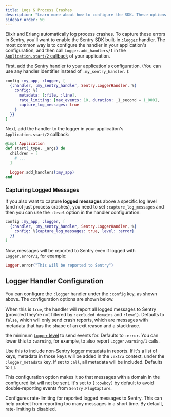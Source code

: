 ```yaml
---
title: Logs & Process Crashes
description: "Learn more about how to configure the SDK. These options are set when the SDK is first initialized, passed to the init function as an object."
sidebar_order: 50
---
```


Elixir and Erlang automatically log process crashes. To capture these errors in Sentry, you'll want to enable the Sentry SDK built-in [`:logger`](https://www.erlang.org/doc/man/logger.html) handler. The most common way is to configure the handler in your application's configuration, and then call `Logger.add_handlers/1` in the [`Application.start/2` callback](https://hexdocs.pm/elixir/Application.html#start/2) of your application.

First, add the Sentry handler to your application's configuration. (You can use any handler identifier instead of `:my_sentry_handler`. ):

```elixir {filename:config/prod.exs}
config :my_app, :logger, [
  {:handler, :my_sentry_handler, Sentry.LoggerHandler, %{
    config: %{
      metadata: [:file, :line],
      rate_limiting: [max_events: 10, duration: _1_second = 1_000],
      capture_log_messages: true
    }
  }}
]
```

Next, add the handler to the logger in your application's `Application.start/2` callback:

```elixir {filename:my_app/lib/application.ex}
@impl Application
def start(_type, _args) do
  children = [
    # ...
  ]

  Logger.add_handlers(:my_app)
end
```

### Capturing Logged Messages

If you also want to capture **logged messages** above a specific log level (and not just process crashes), you need to set `:capture_log_messages` and then you can use the `:level` option in the handler configuration:

```elixir {filename:config/prod.exs}
config :my_app, :logger, [
  {:handler, :my_sentry_handler, Sentry.LoggerHandler, %{
    config: %{capture_log_messages: true, level: :error}
  }}
]
```

Now, messages will be reported to Sentry even if logged with `Logger.error/1`, for example:

```elixir
Logger.error("This will be reported to Sentry")
```

## Logger Handler Configuration

You can configure the `:logger` handler under the `:config` key, as shown above. The configuration options are shown below.

<ConfigKey name="capture-log-messages">

When this is `true`, the handler will report all logged messages to Sentry (provided they're not filtered by `:excluded_domains` and `:level`). Defaults to `false`, which will only send crash reports, which are messages with metadata that has the shape of an exit reason and a stacktrace.

</ConfigKey>

<ConfigKey name="level">

the minimum [`Logger` level](https://hexdocs.pm/logger/Logger.html#module-levels) to send events for. Defaults to `:error`. You can lower this to `:warning`, for example, to also report `Logger.warning/1` calls.

</ConfigKey>

<ConfigKey name="metadata">

Use this to include non-Sentry logger metadata in reports. If it's a list of keys, metadata in those keys will be added in the `:extra` context, under the `:logger_metadata` key. If set to `:all`, all metadata will be included. Defaults to `[]`.

</ConfigKey>

<ConfigKey name="excluded-domains">

This configuration option makes it so that messages with a domain in the configured list will not be sent. It's set to  `[:cowboy]` by default to avoid double-reporting events from `Sentry.PlugCapture`.

</ConfigKey>

<ConfigKey name="rate-limiting">

Configures rate-limiting for reported logged messages to Sentry. This can help protect from reporting too many messages in a short time. By default, rate-limiting is disabled.

</ConfigKey>
